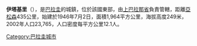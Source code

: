 '''伊塔基里'''（{{lang-es|Itakyry}}），是[[巴拉圭|巴拉圭]]的城鎮，位於該國東部，由[[上巴拉那省|上巴拉那省]]負責管轄，距離[[亞松森|亞松森]]435公里，始建於1946年7月2日，面積1,964平方公里，海拔高度249米，2002年人口23,765，人口密度每平方公里12.1人。

{{Paraguay-geo-stub}}
[[Category:巴拉圭城市|Category:巴拉圭城市]]